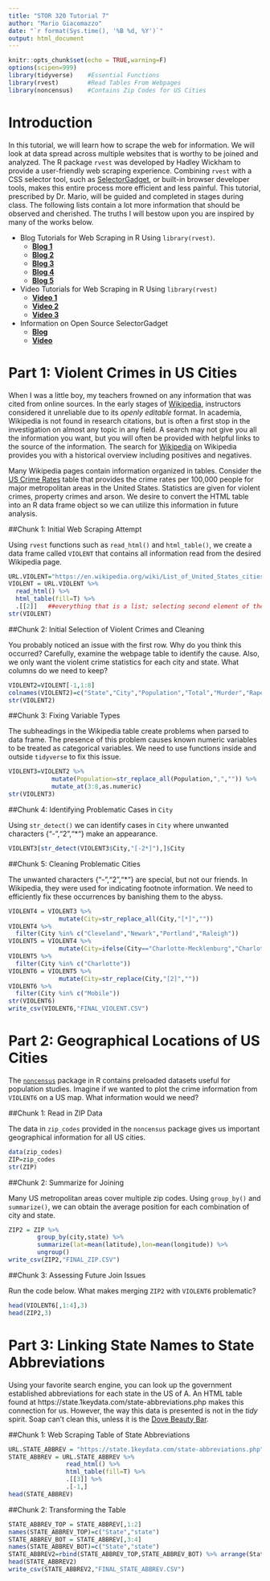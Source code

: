 ```yaml
---
title: "STOR 320 Tutorial 7"
author: "Mario Giacomazzo"
date: "`r format(Sys.time(), '%B %d, %Y')`"
output: html_document
---
```


```r
knitr::opts_chunk$set(echo = TRUE,warning=F)
options(scipen=999)
library(tidyverse)    #Essential Functions
library(rvest)        #Read Tables From Webpages
library(noncensus)    #Contains Zip Codes for US Cities
```

# Introduction

In this tutorial, we will learn how to scrape the web for information. We will look at data spread across multiple websites that is worthy to be joined and analyzed. The R package `rvest` was developed by Hadley Wickham to provide a user-friendly web scraping experience. Combining `rvest` with a CSS selector tool, such as [SelectorGadget](https://selectorgadget.com/), or built-in browser developer tools, makes this entire process more efficient and less painful. This tutorial, prescribed by Dr. Mario, will be guided and completed in stages during class. The following lists contain a lot more information that should be observed and cherished. The truths I will bestow upon you are inspired by many of the works below.

* Blog Tutorials for Web Scraping in R Using `library(rvest)`.
    + **[Blog 1](http://blog.corynissen.com/2015/01/using-rvest-to-scrape-html-table.html)**
    + **[Blog 2](https://blog.rstudio.com/2014/11/24/rvest-easy-web-scraping-with-r/)**
    + **[Blog 3](http://categitau.com/using-rvest-to-scrape-data-from-wikipedia/)**
    + **[Blog 4](https://stat4701.github.io/edav/2015/04/02/rvest_tutorial/)**
    + **[Blog 5](https://www.analyticsvidhya.com/blog/2017/03/beginners-guide-on-web-scraping-in-r-using-rvest-with-hands-on-knowledge/)**
    
* Video Tutorials for Web Scraping in R Using `library(rvest)`
    +  **[Video 1](https://www.youtube.com/watch?v=4IYfYx4yoAI)**
    +  **[Video 2](https://www.youtube.com/watch?v=9ATgpE0yTxA)**
    +  **[Video 3](https://www.youtube.com/watch?v=gSbuwYdNYLM)**

* Information on Open Source SelectorGadget
    + **[Blog](https://cran.r-project.org/web/packages/rvest/vignettes/selectorgadget.html)**
    + **[Video](https://www.youtube.com/watch?v=A5LIHrpZBnY)**



# Part 1: Violent Crimes in US Cities

When I was a little boy, my teachers frowned on any information that was cited from online sources. In the early stages of [Wikipedia](https://www.wikipedia.org/), instructors considered it unreliable due to its *openly editable* format. In academia, Wikipedia is not found in research citations, but is often a first stop in the investigation on almost any topic in any field. A 
search may not give you all the information you want, but you will often be provided with helpful links to the source of the information. The search for [Wikipedia](https://en.wikipedia.org/wiki/Wikipedia) on Wikipedia provides you with a historical overview including positives and negatives.

Many Wikipedia pages contain information organized in tables. Consider the [US Crime Rates](https://en.wikipedia.org/wiki/List_of_United_States_cities_by_crime_rate#Crime_rates_per_100.2C000_people_.282012.29) table that provides the crime rates per 100,000 people for major metropolitan areas in the United States. Statistics are given for violent crimes, property crimes and arson. We desire to convert the HTML table into an R data frame object so we can utilize this information in future analysis.

##Chunk 1: Initial Web Scraping Attempt

Using `rvest` functions such as `read_html()` and `html_table()`, we create a data frame called `VIOLENT` that contains all information read from the desired Wikipedia page.

```r
URL.VIOLENT="https://en.wikipedia.org/wiki/List_of_United_States_cities_by_crime_rate#Crime_rates_per_100.2C000_people_.282012.29"
VIOLENT = URL.VIOLENT %>%
  read_html() %>%
  html_table(fill=T) %>%
  .[[2]]   ##everything that is a list; selecting second element of the website. period allows pipe to subset
str(VIOLENT)
```

##Chunk 2: Initial Selection of Violent Crimes and Cleaning

You probably noticed an issue with the first row. Why do you think this occurred? Carefully, examine the webpage table to identify the cause. Also, we only want the violent crime statistics for each city and state. What columns do we need to keep?

```r
VIOLENT2=VIOLENT[-1,1:8]
colnames(VIOLENT2)=c("State","City","Population","Total","Murder","Rape","Robbery","Assault")
str(VIOLENT2)
```

##Chunk 3: Fixing Variable Types

The subheadings in the Wikipedia table create problems when parsed to data frame. The presence of this problem causes known numeric variables to be treated as categorical variables. We need to use functions inside and outside `tidyverse` to fix this issue.

```r
VIOLENT3=VIOLENT2 %>%
            mutate(Population=str_replace_all(Population,",","")) %>%
            mutate_at(3:8,as.numeric) 
str(VIOLENT3)
```

##Chunk 4: Identifying Problematic Cases in `City`

Using `str_detect()` we can identify cases in `City` where unwanted characters {"-","2","*"} make an appearance.

```r
VIOLENT3[str_detect(VIOLENT3$City,"[-2*]"),]$City
```

##Chunk 5: Cleaning Problematic Cities

The unwanted characters {"-","2","*"} are special, but not our friends. In Wikipedia, they were used for indicating footnote information. We need to efficiently fix these occurrences by banishing them to the abyss.

```r
VIOLENT4 = VIOLENT3 %>%
              mutate(City=str_replace_all(City,"[*]",""))
VIOLENT4 %>%
  filter(City %in% c("Cleveland","Newark","Portland","Raleigh"))
VIOLENT5 = VIOLENT4 %>% 
              mutate(City=ifelse(City=="Charlotte-Mecklenburg","Charlotte",City))
VIOLENT5 %>%
  filter(City %in% c("Charlotte"))
VIOLENT6 = VIOLENT5 %>%
              mutate(City=str_replace(City,"[2]",""))
VIOLENT6 %>%
  filter(City %in% c("Mobile"))
str(VIOLENT6)
write_csv(VIOLENT6,"FINAL_VIOLENT.CSV")
```

# Part 2: Geographical Locations of US Cities

The [`noncensus`](https://cran.r-project.org/web/packages/noncensus/noncensus.pdf) package in R contains preloaded datasets useful for population studies. Imagine if we wanted to plot the crime information from `VIOLENT6` on a US map. What information would we need?

##Chunk 1: Read in ZIP Data

The data in `zip_codes` provided in the `noncensus` package gives us important geographical information for all US cities.

```r
data(zip_codes)
ZIP=zip_codes
str(ZIP)
```

##Chunk 2: Summarize for Joining

Many US metropolitan areas cover multiple zip codes. Using `group_by()` and `summarize()`, we can obtain the average position for each combination of city and state.

```r
ZIP2 = ZIP %>%
        group_by(city,state) %>%
        summarize(lat=mean(latitude),lon=mean(longitude)) %>%
        ungroup()
write_csv(ZIP2,"FINAL_ZIP.CSV")
```

##Chunk 3: Assessing Future Join Issues

Run the code below. What makes merging `ZIP2` with `VIOLENT6` problematic? 

```r
head(VIOLENT6[,1:4],3)
head(ZIP2,3)
```

# Part 3: Linking State Names to State Abbreviations

Using your favorite search engine, you can look up the government established abbreviations for each state in the US of A. An HTML table found at https://state.1keydata.com/state-abbreviations.php makes this connection for us. However, the way this data is presented is not in the *tidy* spirit. Soap can't clean this, unless it is the [Dove Beauty Bar](https://www.dove.com/us/en/washing-and-bathing/beauty-bar.html).

##Chunk 1: Web Scraping Table of State Abbreviations

```r
URL.STATE_ABBREV = "https://state.1keydata.com/state-abbreviations.php"
STATE_ABBREV = URL.STATE_ABBREV %>%
                read_html() %>%
                html_table(fill=T) %>%
                .[[3]] %>%
                .[-1,]
head(STATE_ABBREV)
```

##Chunk 2: Transforming the Table

```r
STATE_ABBREV_TOP = STATE_ABBREV[,1:2]
names(STATE_ABBREV_TOP)=c("State","state")
STATE_ABBREV_BOT = STATE_ABBREV[,3:4]
names(STATE_ABBREV_BOT)=c("State","state")
STATE_ABBREV2=rbind(STATE_ABBREV_TOP,STATE_ABBREV_BOT) %>% arrange(State)
head(STATE_ABBREV2)
write_csv(STATE_ABBREV2,"FINAL_STATE_ABBREV.CSV")
```

